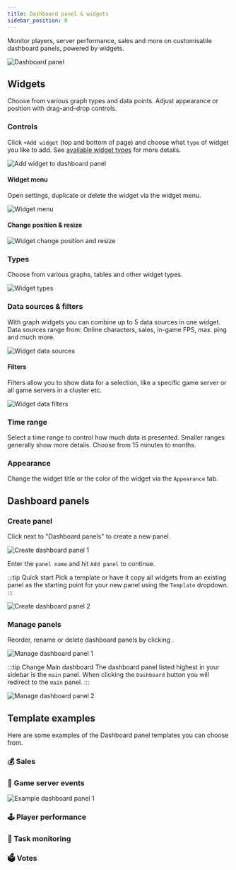 ```yaml
---
title: Dashboard panel & widgets
sidebar_position: 0
---
```


Monitor players, server performance, sales and more on customisable dashboard panels, powered by widgets.

![Dashboard panel](/img/dashboard/dashboard_panel/overview_panel_1.jpg)

## Widgets
Choose from various graph types and data points.
Adjust appearance or position with drag-and-drop controls.

### Controls

Click `+Add widget` (top and bottom of page) and choose what `type` of widget you like to add. See [available widget types](#types) for more details.

![Add widget to dashboard panel](/img/dashboard/dashboard_panel/add_widget.jpg)

#### Widget menu
Open settings, duplicate or delete the widget via the widget menu.

![Widget menu](/img/dashboard/dashboard_panel/widget_menu.jpg)

#### Change position & resize

![Widget change position and resize](/img/dashboard/dashboard_panel/widget_change_position_resize.jpg)

### Types
Choose from various graphs, tables and other widget types.

![Widget types](/img/dashboard/dashboard_panel/widget_types_example.jpg)


### Data sources & filters
With graph widgets you can combine up to 5 data sources in one widget.
Data sources range from: Online characters, sales, in-game FPS, max. ping and much more.

![Widget data sources](/img/dashboard/dashboard_panel/widget_data_sources.jpg)


#### Filters
Filters allow you to show data for a selection, like a specific game server or all game servers in a cluster etc.

![Widget data filters](/img/dashboard/dashboard_panel/widget_filters.jpg)

### Time range
Select a time range to control how much data is presented. Smaller ranges generally show more details. Choose from 15 minutes to months.

### Appearance
Change the widget title or the color of the widget via the `Appearance` tab.

## Dashboard panels

### Create panel
Click <icon icon="fa-solid fa-plus-square" size="lg" /> next to "Dashboard panels" to create a new panel.

![Create dashboard panel 1](/img/dashboard/dashboard_panel/create_panel_1.jpg)

Enter the `panel name` and hit `Add panel` to continue.

:::tip Quick start
Pick a template or have it copy all widgets from an existing panel as the starting point for your new panel using the `Template` dropdown.
:::

![Create dashboard panel 2](/img/dashboard/dashboard_panel/create_panel_2.jpg)


### Manage panels

Reorder, rename or delete dashboard panels by clicking <icon icon="fa-solid fa-pen-square" size="lg" />.

![Manage dashboard panel 1](/img/dashboard/dashboard_panel/manage_panel_1.jpg)


:::tip Change Main dashboard
The dashboard panel listed highest in your sidebar is the `main` panel. When clicking the `Dashboard` button you will redirect to the `main` panel.
:::

![Manage dashboard panel 2](/img/dashboard/dashboard_panel/manage_panel_2.jpg)


## Template examples

Here are some examples of the Dashboard panel templates you can choose from.

### 💰 Sales

### 📮 Game server events
![Example dashboard panel 1](/img/dashboard/dashboard_panel/example_game_server_events.jpg)

### 🕹️ Player performance

### 🔄 Task monitoring

### 🗳️ Votes

[//]: # (todo add other Dashboard panel template examples)